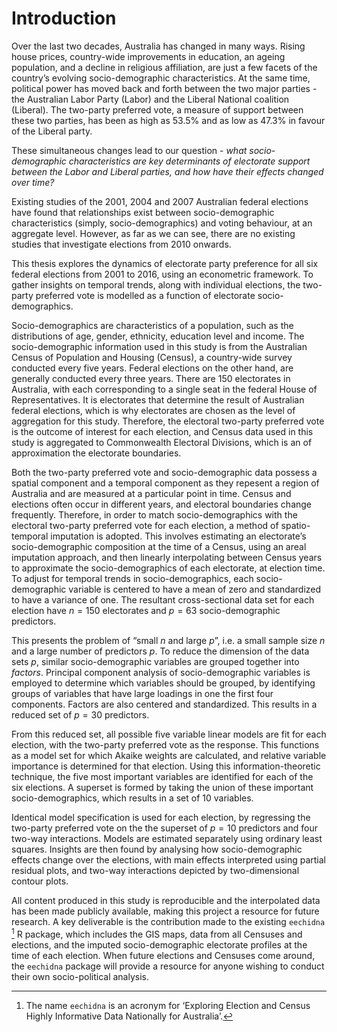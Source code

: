 # Introduction {#ch:intro}

Over the last two decades, Australia has changed in many ways. Rising house prices, country-wide improvements in education, an ageing population, and a decline in religious affiliation, are just a few facets of the country's evolving socio-demographic characteristics. At the same time, political power has moved back and forth between the two major parties - the Australian Labor Party (Labor) and the Liberal National coalition (Liberal). The two-party preferred vote, a measure of support between these two parties, has been as high as 53.5% and as low as 47.3% in favour of the Liberal party.

These simultaneous changes lead to our question - *what socio-demographic characteristics are key determinants of electorate support between the Labor and Liberal parties, and how have their effects changed over time?*

Existing studies of the 2001, 2004 and 2007 Australian federal elections have found that relationships exist between socio-demographic characteristics (simply, socio-demographics) and voting behaviour, at an aggregate level. However, as far as we can see, there are no existing studies that investigate elections from 2010 onwards.

This thesis explores the dynamics of electorate party preference for all six federal elections from 2001 to 2016, using an econometric framework. To gather insights on temporal trends, along with individual elections, the two-party preferred vote is modelled as a function of electorate socio-demographics.

Socio-demographics are characteristics of a population, such as the distributions of age, gender, ethnicity, education level and income. The socio-demographic information used in this study is from the Australian Census of Population and Housing (Census), a country-wide survey conducted every five years. Federal elections on the other hand, are generally conducted every three years. There are 150 electorates in Australia, with each corresponding to a single seat in the federal House of Representatives. It is electorates that determine the result of Australian federal elections, which is why electorates are chosen as the level of aggregation for this study. Therefore, the electoral two-party preferred vote is the outcome of interest for each election, and Census data used in this study is aggregated to Commonwealth Electoral Divisions, which is an of approximation the electorate boundaries.

Both the two-party preferred vote and socio-demographic data possess a spatial component and a temporal component as they repesent a region of Australia and are measured at a particular point in time. Census and elections often occur in different years, and electoral boundaries change frequently. Therefore, in order to match socio-demographics with the electoral two-party preferred vote for each election, a method of spatio-temporal imputation is adopted. This involves estimating an electorate's socio-demographic composition at the time of a Census, using an areal imputation approach, and then linearly interpolating between Census years to approximate the socio-demographics of each electorate, at election time. To adjust for temporal trends in socio-demographics, each socio-demographic variable is centered to have a mean of zero and standardized to have a variance of one. The resultant cross-sectional data set for each election have $n=150$ electorates and $p=63$ socio-demographic predictors.

This presents the problem of "small $n$ and large $p$", i.e. a small sample size $n$ and a large number of predictors $p$. To reduce the dimension of the data sets $p$, similar socio-demographic variables are grouped together into *factors*. Principal component analysis of socio-demographic variables is employed to determine which variables should be grouped, by identifying groups of variables that have large loadings in one the first four components. Factors are also centered and standardized. This results in a reduced set of $p=30$ predictors.

From this reduced set, all possible five variable linear models are fit for each election, with the two-party preferred vote as the response. This functions as a model set for which Akaike weights are calculated, and relative variable importance is determined for that election. Using this information-theoretic technique, the five most important variables are identified for each of the six elections. A superset is formed by taking the union of these important socio-demographics, which results in a set of 10 variables.

Identical model specification is used for each election, by regressing the two-party preferred vote on the the superset of $p=10$ predictors and four two-way interactions. Models are estimated separately using ordinary least squares. Insights are then found by analysing how socio-demographic effects change over the elections, with main effects interpreted using partial residual plots, and two-way interactions depicted by two-dimensional contour plots.

All content produced in this study is reproducible and the interpolated data has been made publicly available, making this project a resource for future research. A key deliverable is the contribution made to the existing `eechidna` [^1] R package, which includes the GIS maps, data from all Censuses and elections, and the imputed socio-demographic electorate profiles at the time of each election. When future elections and Censuses come around, the `eechidna` package will provide a resource for anyone wishing to conduct their own socio-political analysis. 

[^1]: The name `eechidna` is an acronym for 'Exploring Election and Census Highly Informative Data Nationally for Australia'.

